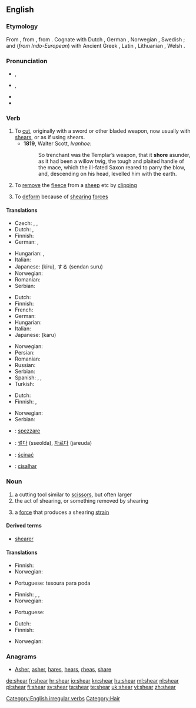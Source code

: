 ==English==
{{wikipedia}}
===Etymology===
From {{etyl|ang|en}} {{term|scieran|lang=ang}}, from {{proto|Germanic|skeran|lang=en}}, from {{proto|Indo-European|(s)ker-|lang=en}}.  Cognate with Dutch {{term|scheren|lang=nl}}, German {{term|scheren|lang=de}}, Norwegian {{term|skjære|lang=no}}, Swedish {{term|skära|lang=sv}}; and (''from Indo-European'') with Ancient Greek {{term|κείρω||I cut off|tr=keirō|lang=grc|sc=polytonic}}, Latin {{term|caro||flesh|lang=la}}, Lithuanian {{term|skìrti||separate|lang=lt}}, Welsh {{term|ysgar||separate|lang=cy}}.

===Pronunciation===
* {{a|US}} {{IPA|/ʃiɹ/}}, {{SAMPA|/Sir/}}
*: {{rhymes|ir}}
* {{a|UK}} {{IPA|/ʃɪə(ɹ)/}}, {{SAMPA|/SI(r)/}}
*: {{rhymes|ɪə(r)}}
* {{audio|en-us-shear.ogg|Audio (US)}}
* {{homophones|sheer}}

===Verb===
{{en-verb|shears|shearing|'''[[sheared]]''' ''or'' '''[[shore]]'''|'''[[shorn]] '''or''' [[sheared]]'''}}

# To [[cut]], originally with a sword or other bladed weapon, now usually with [[shears]], or as if using shears.
#* '''1819''', Walter Scott, ''Ivanhoe'':
#*: So trenchant was the Templar’s weapon, that it '''shore''' asunder, as it had been a willow twig, the tough and plaited handle of the mace, which the ill-fated Saxon reared to parry the blow, and, descending on his head, levelled him with the earth.
# To [[remove]] the [[fleece]] from a [[sheep]] etc by [[clipping]]
# {{physics}} To [[deform]] because of [[shearing]] [[force]]s

====Translations====
{{trans-top|to cut}}
* Czech: {{t-|cs|stříhat}}, {{t|cs|ostříhat}}, {{t|cs|ustřihnout}}
* Dutch: {{t|nl|afsnijden}}, {{t+|nl|knippen}}
* Finnish: {{t-|fi|viiltää}}
* German: {{t+|de|abschneiden}}, {{t+|de|schneiden}}
{{trans-mid}}
* Hungarian: {{t+|hu|vág}}, {{t|hu|levág}}
* Italian: {{t+|it|tagliare}}
* Japanese: {{t+|ja|切る}} (kiru), {{t+|ja|剪断}}する (sendan suru)
* Norwegian: {{t+|no|klippe}}
* Romanian: {{t-|ro|tunde}}
* Serbian: {{t|sr|исећи|tr=iseći|sc=Cyrl}}
{{trans-bottom}}

{{trans-top|to remove the fleece from a sheep}}
* Dutch: {{t+|nl|scheren}}
* Finnish: {{t+|fi|keritä}}
* French: {{t+|fr|tondre}}
* German: {{t+|de|scheren}}
* Hungarian: {{t|hu|megnyír}}
* Italian: {{t+|it|tosare}}
* Japanese: {{t+|ja|刈る}} (karu)
{{trans-mid}}
* Norwegian: {{t+|no|klippe}}
* Persian: {{t|fa|کوتاه کردن|xs=Persian}}
* Romanian: {{t-|ro|tunde}}
* Russian: {{t|ru|стричь}}
* Serbian: {{t|sr|стригати|tr=strigati|sc=Cyrl}}
* Spanish: {{t+|es|esquilar}}, {{t+|es|tonsurar}}, {{t+|es|tundir}}
* Turkish: {{t|tr|kırkmak}}
{{trans-bottom}}

{{trans-top|to deform because of shearing forces}}
* Dutch: {{t+|nl|afschuiven}}
* Finnish: {{t+|fi|leikata}},  {{t-|fi|leikkautua}}
{{trans-mid}}
* Norwegian: {{t+|no|klippe}}
* Serbian: {{t|sr|извити|tr=izviti|sc=Cyrl}}
{{trans-bottom}}

{{checktrans-top}}
* {{ttbc|Italian}}: [[spezzare]]
{{checktrans-mid}}
* {{ttbc|Korean}}: [[썰다]] (sseolda), [[자르다]] (jareuda)
* {{ttbc|Polish}}: [[ścinać]]
* {{ttbc|Portuguese}}: [[cisalhar]]
{{checktrans-bottom}}

===Noun===
{{en-noun}}

# a cutting tool similar to [[scissors]], but often larger
# the act of shearing, or something removed by shearing
# {{physics}} a [[force]] that produces a shearing [[strain]]

====Derived terms====
* [[shearer]]

====Translations====
{{trans-top|a cutting tool similar to scissors}}
* Finnish: {{t|fi|keritsimet|p}}
* Norwegian: {{t-|no|bøylesaks|c}}
{{trans-mid}}
* Portuguese: tesoura para poda
{{trans-bottom}}

{{trans-top|the act of shearing, or something removed by shearing}}
* Finnish: {{t-|fi|leikkaus}},  {{t+|fi|leike}},  {{t-|fi|leikkuu}}
* Norwegian: {{t-|no|klipp|m}}
{{trans-mid}}
* Portuguese: {{t-|pt|poda}}
{{trans-bottom}}

{{trans-top|a force that produces a shearing strain}}
* Dutch: {{t+|nl|afschuifkracht|m}}
* Finnish: {{t|fi|leikkausvoima}}
{{trans-mid}}
* Norwegian: {{t-|no|klipp|n}}
{{trans-bottom}}

===Anagrams===
* [[Asher#English|Asher]], [[asher#English|asher]], [[hares#English|hares]], [[hears#English|hears]], [[rheas#English|rheas]], [[share#English|share]]

[[Category:English irregular verbs]]
[[Category:Hair]]

[[de:shear]]
[[fr:shear]]
[[hr:shear]]
[[io:shear]]
[[kn:shear]]
[[hu:shear]]
[[ml:shear]]
[[nl:shear]]
[[pl:shear]]
[[fi:shear]]
[[sv:shear]]
[[ta:shear]]
[[te:shear]]
[[uk:shear]]
[[vi:shear]]
[[zh:shear]]